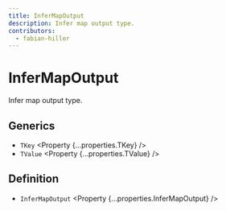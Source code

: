 ```yaml
---
title: InferMapOutput
description: Infer map output type.
contributors:
  - fabian-hiller
---
```



# InferMapOutput

Infer map output type.

## Generics

- `TKey` <Property {...properties.TKey} />
- `TValue` <Property {...properties.TValue} />

## Definition

- `InferMapOutput` <Property {...properties.InferMapOutput} />

